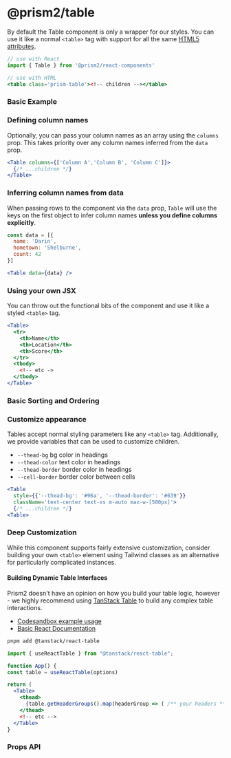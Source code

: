 
<Meta of={TableStories} />

# @prism2/table

By default the Table component is only a wrapper for our styles. You can use it like a normal `<table>` tag with support for all the same [HTML5 attributes](https://html.spec.whatwg.org/multipage/tables.html).

```jsx
// use with React
import { Table } from '@prism2/react-components'

// use with HTML
<table class='prism-table'><!-- children --></table>
```

### Basic Example

<Canvas>
  <Story name='Tables' id='components-table--basic' />
</Canvas>

### Defining column names

Optionally, you can pass your column names as an array using the `columns` prop. This takes priority over any column names inferred from the `data` prop.

```jsx
<Table columns={['Column A','Column B', 'Column C']}>
  {/* ...children */}
</Table>
```

<Canvas>
  <Story name="Tables" id="components-table--with-columns" />
</Canvas>

### Inferring column names from data

When passing rows to the component via the `data` prop, `Table` will use the keys on the first object to infer column names **unless you define columns explicitly**.

```jsx
const data = [{
  name: 'Darin',
  hometown: 'Shelburne',
  count: 42
}]

<Table data={data} />
```

<Canvas>
  <Story name="Tables" id="components-table--with-data" />
</Canvas>

### Using your own JSX

You can throw out the functional bits of the component and use it like a styled `<table>` tag.

```jsx
<Table>
  <tr>
    <th>Name</th>
    <th>Location</th>
    <th>Score</th>
  </tr>
  <tbody>
    <!-- etc ->
  </tbody>
</Table>
```

### Basic Sorting and Ordering

<Canvas>
  <Story name="Tables" id="components-table--arbitrary-content" />
</Canvas>


### Customize appearance

Tables accept normal styling parameters like any `<table>` tag. Additionally, we provide variables that can be used to customize children.

* `--thead-bg` bg color in headings
* `--thead-color` text color in headings
* `--thead-border` border color in headings
* `--cell-border` border color between cells

```jsx
<Table
  style={{'--thead-bg': '#96a', '--thead-border': '#639'}}
  className='text-center text-xs m-auto max-w-[500px]'>
  {/* ...children */}
<Table>
```

<Canvas>
  <Story name="Tables" id="components-table--with-styles" />
</Canvas>

### Deep Customization

While this component supports fairly extensive customization, consider building your own `<table>` element using Tailwind classes as an alternative for particularly complicated instances.

#### Building Dynamic Table Interfaces

Prism2 doesn't have an opinion on how you build your table logic, however - we highly recommend using [TanStack Table](https://tanstack.com/table/v8/docs/guide/introduction
) to build any complex table interactions.

- [Codesandbox example usage](https://codesandbox.io/s/github/tanstack/table/tree/main/examples/react/basic?from-embed=&file=/src/main.tsx)
- [Basic React Documentation](https://tanstack.com/table/v8/docs/examples/react/basic
)

```sh
pnpm add @tanstack/react-table
```

```jsx
import { useReactTable } from "@tanstack/react-table";

function App() {
const table = useReactTable(options)

return (
  <Table>
    <thead>
      {table.getHeaderGroups().map(headerGroup => ( /** your headers **/ ))}
    </thead>
    <!-- etc -->
  </Table>
}
```

### Props API

<Controls />
